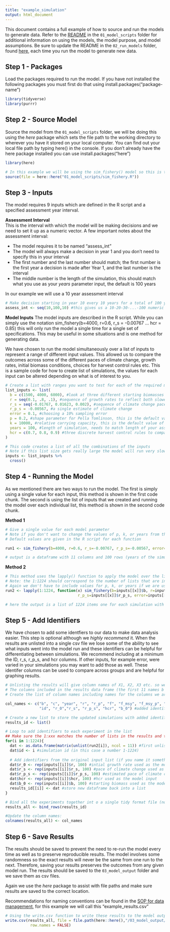 ```yaml
---
title: "example_simulation"
output: html_document
---
```


This document contains a full example of how to source and run the models to generate data. Refer to the [README](./01_model_scripts/README.md) in the `01_model_scripts` folder for additional information on using the models, the model purpose, and model assumptions. Be sure to update the README in the `02_run_models` folder, found [here](./02_run_models/README.md), each time you run the model to generate new data.  


## Step 1 - Packages

Load the packages required to run the model. If you have not installed the following packages you must first do that using install.packages("package-name")
```r
library(tidyverse)
library(purrr)
```


## Step 2 - Source Model

Source the model from the `01_model_scripts` folder, we will be doing this using the *here* package which sets the file path to the working directory to wherever you have it stored on your local computer. You can find out your local file path by typing here() in the console. If you don't already have the here package installed you can use install.packages("here")     
```r
library(here)

# In this example we will be using the sim_fishery() model so this is the model we want to source
source(file = here::here("01_model_scripts/sim_fishery.R"))
```

## Step 3 - Inputs

The model requires 9 inputs which are defined in the R script and a specified assessment year interval.  

**Assessment Interval**  
This is the interval with which the model will be making decisions and we need to set it up as a numeric vector. A few important notes about the assessment interval:  

 - The model requires it to be named "assess_int"  
 - The model will always make a decision in year 1 and you don't need to specify this in your interval  
 - The first number and the last number should match; the first number is the first year a decision is made after Year 1, and the last number is the interval  
 - The middle number is the length of the simulation, this should match what you use as your *years* parameter input, the default is 100 years  
 
In our example we will use a 10 year assessment interval  
```r

# Make decision starting in year 10 every 10 years for a total of 100 years
assess_int <- seq(10,100,10) #this gives us a 10-20-30-...-100 numeric vector 
```

**Model Inputs**
The model inputs are described in the R script. While you can simply use the notation sim_fishery(b=4000, r=0.6, r_s = -0.00767 ... hcr = 0.85) this will only run the model a single time for a single set of specifications. This may be useful in some situations and is one method for generating data.  

We have chosen to run the model simultaneously over a list of inputs to represent a range of different input values. This allowed us to compare the outcomes across some of the different paces of climate change, growth rates, initial biomass conditions, choices for harvest control rules etc. This is a sample code for how to create list of simulations, the values for each input can be altered depending on what is of interest to you.  
```r

# Create a list with ranges you want to test for each of the required model inputs
list_inputs <- list(
  b = c(1500, 4000, 6000), #look at three different starting biomasses reflecting overfished, fished, and healthy stocks
  r = seq(0.1, .8, .1), #sequence of growth rates to reflect both slower growing and faster growing species
  r_s = seq(-0.01767, 0.01623, 0.002), #sequence of climate change paces 
  r_p_s = -0.00567, #a single estimate of climate change
  error = 0.1, #choosing a 10% sampling error 
  p = 0.2, #shape parameter for Pella Tomlinson, this is the default value of the model
  k = 10000, #relative carrying capacity, this is the default value of the model
  years = 100, #length of simulation, needs to match length of your assessment interval, 100 years is the default
  hcr = c(0.7, 0.8, 0.9) #three discrete harvest control rules to compare
)

# This code creates a list of all the combinations of the inputs
# Note if this list size gets really large the model will run very slowly
inputs <- list_inputs %>%
  cross()


```

## Step 4 - Running the Model

As we mentioned there are two ways to run the model. The first is simply using a single value for each input, this method is shown in the first code chunk. The second is using the list of inputs that we created and running the model over each individual list, this method is shown in the second code chunk.  

**Method 1**
```r
# Give a single value for each model parameter 
# Note if you don't want to change the values of p, k, or years from the default you don't need to include them
# Default values are given in the R script for each function 

run1 <- sim_fishery(b=4000, r=0.6, r_s=-0.00767, r_p_s=-0.00567, error=0.1, hcr=0.85)

# output is a dataframe with 11 columns and 100 rows (years of the simulation), an explanation of each column variable is given in the R script and the README file in this folder
```

**Method 2**
```r

# This method uses the lapply() function to apply the model over the list of inputs
# Note: the 1:1224 should correspond to the number of lists that are in the inputs object 
# Again we don't have to include values for p, k, or years if we are using the default values 
run2 <- lapply(1:1224, function(x) sim_fishery(b=inputs[[x]]$b, r=inputs[[x]]$r, r_s=inputs[[x]]$r_s,
                                r_p_s=inputs[[x]]$r_p_s, error=inputs[[x]]$error, hcr=inputs[[x]]$hcr))

# here the output is a list of 1224 items one for each simulation with each list containing the same 11 column by 100 row data frame with the results from that specific model run 
```

## Step 5 - Add Identifiers  

We have chosen to add some identfiers to our data to make data analysis easier. This step is optional although we *highly recommend* it. When the results are unlisted into a single csv file we lose some of the ability to see what inputs went into the model run and these identifiers can be helpful for differentiating between simulations. We recommend including at a minimum the ID, r_s, r_p_s, and hcr columns. If other inputs, for example error, were varied in your simulations you may want to add those as well. These identifer columns can be used to compare across groups and are helpful for graphing results.  

```r
# Unlisting the results will give column names of X1, X2, X3 etc. so we need to rename them to reflect the values stored in each column
# The columns included in the results data frame (the first 11 names b - f_ratio_err) can be found in the R script for the model 
# Create the list of column names including names for the columns we are going to add as identifiers (in this case id - b_0) 

col_names <- c("b", "c", "year", "r", "r_p", "f", "f_msy", "f_msy_p", "f_ratio", "f_ratio_p", "f_ratio_err", #from results dataframe
               "id", "r_0","r_s", "r_p_s", "hcr", "b_0") #added identifier column names 

# Create a new list to store the updated simulations with added identifier columns 
results_id <- list()

# Loop to add identifiers to each experiment in the list
## Make sure the 1:xxx matches the number of lists in the results and the model output name matches (in this case run2 is the results output name)
for(i in 1:1224){
  dat <- as.data.frame(matrix(unlist(run2[i]), ncol = 11)) #first unlist the results (called run2) into a dataframe which has 11 columns
  dat$id <- i #simulation id (in this case a number 1-1224)
  
  # Add identifiers from the original input list (if you name it something other than inputs you would need to change that here to match)
  dat$r_0 <- rep(inputs[[i]]$r, 100) #intial growth rate used as the model input
  dat$r_s <- rep(inputs[[i]]$r_s, 100) #pace of climate change used as model input
  dat$r_p_s <- rep(inputs[[i]]$r_p_s, 100) #estimated pace of climate change used as model input
  dat$hcr <- rep(inputs[[i]]$hcr, 100) #hcr used as the model input
  dat$b_0 <- rep(inputs[[i]]$b, 100) #starting biomass used as the model input
  results_id[[i]] <- dat #store new dataframe back into a list 
}

# Bind all the experiments together int o a single tidy format file (not a list)
results_all <- bind_rows(results_id)

#Update the column names:
colnames(results_all) <- col_names
```

## Step 6 - Save Results

The results should be saved to prevent the need to re-run the model every time as well as to preserve reproducible results. The model involves some randomness so the exact results will never be the same from one run to the next. Therefore, saving your results preserves the outcomes from any given model run. The results should be saved to the `03_model_output` folder and we save them as csv files.   

Again we use the *here* package to assist with file paths and make sure results are saved to the correct location.  

Recommendations for naming conventions can be found in the [SOP for data management](./Reference/SOP_data_management.md), for this example we will call this "example_results.csv"
```r
# Using the write.csv function to write these results to the model output folder
write.csv(results_all, file = file.path(here::here(),"/03_model_output/example_results.csv"),
           row.names = FALSE)
```

